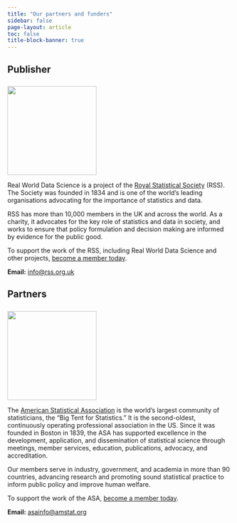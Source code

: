 ```yaml
---
title: "Our partners and funders"
sidebar: false
page-layout: article
toc: false
title-block-banner: true
---
```

## Publisher
[![](images/RSS_logo_colour.png){fig-align="left" width="200px" style="margin-top: 0.5rem"}](https://rss.org.uk/)

Real World Data Science is a project of the [Royal Statistical Society](https://rss.org.uk/) (RSS). The Society was founded in 1834 and is one of the world’s leading organisations advocating for the importance of statistics and data. 

RSS has more than 10,000 members in the UK and across the world. As a charity, it advocates for the key role of statistics and data in society, and works to ensure that policy formulation and decision making are informed by evidence for the public good.

To support the work of the RSS, including Real World Data Science and other projects, [become a member today](https://rss.org.uk/membership/join-now/). 

**Email:** [info@rss.org.uk](mailto:info@rss.org.uk)

## Partners
[![](images/ASA_logo_colour.png){fig-align="left" width="200px" style="margin-top: 0.5rem"}](https://www.amstat.org/)

The [American Statistical Association](https://www.amstat.org/) is the world’s largest community of statisticians, the “Big Tent for Statistics.” It is the second-oldest, continuously operating professional association in the US. Since it was founded in Boston in 1839, the ASA has supported excellence in the development, application, and dissemination of statistical science through meetings, member services, education, publications, advocacy, and accreditation. 

Our members serve in industry, government, and academia in more than 90 countries, advancing research and promoting sound statistical practice to inform public policy and improve human welfare. 

To support the work of the ASA, [become a member today](https://www.amstat.org/membership/become-a-member/membership-options?hkey=0301def8-92e1-4bf2-9aff-02959b3e61f5). 

**Email:** [asainfo@amstat.org](mailto:asainfo@amstat.org) 